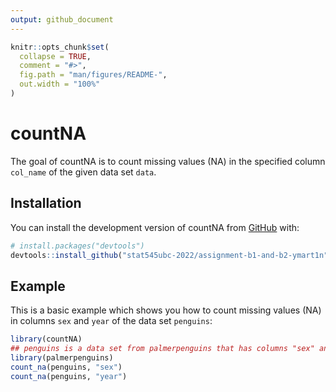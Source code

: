 ```yaml
---
output: github_document
---
```


<!-- README.md is generated from README.Rmd. Please edit that file -->

```r
knitr::opts_chunk$set(
  collapse = TRUE,
  comment = "#>",
  fig.path = "man/figures/README-",
  out.width = "100%"
)
```

# countNA

<!-- badges: start -->
<!-- badges: end -->

The goal of countNA is to count missing values (NA) in the specified column `col_name` of the given data set `data`.

## Installation

You can install the development version of countNA from [GitHub](https://github.com/) with:

``` r
# install.packages("devtools")
devtools::install_github("stat545ubc-2022/assignment-b1-and-b2-ymart1n")
```

## Example

This is a basic example which shows you how to count missing values (NA) in columns `sex` and `year` of the data set `penguins`:

```r
library(countNA)
## penguins is a data set from palmerpenguins that has columns "sex" and "year"
library(palmerpenguins)
count_na(penguins, "sex")
count_na(penguins, "year")
```
